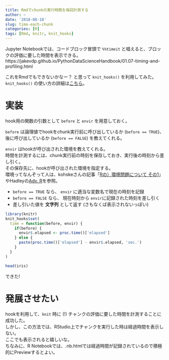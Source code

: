 ```yaml
---
title: Rmdでchunkの実行時間を毎回計測する
author: ~
date: '2018-08-18'
slug: time-each-chunk
categories: [R]
tags: [Rmd, knitr, knit_hooks]
---
```


Jupyter Notebookでは、コードブロック冒頭で `%%timeit` と唱えると、ブロックの評価に要した時間を表示できる。  
https://jakevdp.github.io/PythonDataScienceHandbook/01.07-timing-and-profiling.html

これをRmdでもできないかなー？ と思って `knit_hooks()` を利用してみた。
`knit_hooks()` の使い方の詳細は[こちら](https://github.com/yihui/knitr-examples/blob/master/045-chunk-hook.md)。

# 実装

hook用の関数の引数として `before` と `envir` を用意しておく。

`before` は論理値でhookをchunk実行前に呼び出しているか (`before == TRUE`)、後に呼び出しているか (`before == FALSE`) を教えてくれる。

`envir` はhookが呼び出された環境を教えてくれる。  
時間を計測するには、chunk実行前の時刻を保存しておき、実行後の時刻から差し引く。  
その保存先に、hookが呼び出された環境を指定する。  
環境ってなんぞって人は、kohskeさんの記事「[Rの）環境問題について その1](https://qiita.com/kohske/items/325bdf48f4f4885a86f1)」やHadleyの[Adv. R](http://adv-r.had.co.nz/)を参照。

- `before == TRUE` なら、 `envir` に適当な変数名で現在の時刻を記録
- `before == FALSE` なら、 現在時刻から `envir`に記録された時刻を差し引く
- 差し引いた値を **文字列** として返す (さもなくば表示されないっぽい)


```r
library(knitr)
knit_hooks$set(
  time = function(before, envir) {
    if(before) {
      envir$.elapsed <- proc.time()['elapsed']
    } else {
      paste(proc.time()['elapsed'] - envir$.elapsed, 'sec.')
    }
  }
)
```


```r
head(iris)
```

できた!

# 発展させたい

hookを利用して、`knit` 時に (!) チャンクの評価に要した時間を計測することに成功した。  
しかし、この方法では、RStudio上でチャンクを実行した時は経過時間を表示しない。  
ここでも表示されると嬉しいな。  
ちなみに、R Notebookでは、.nb.htmlでは経過時間が記録されているので積極的にPreviewするとよい。



